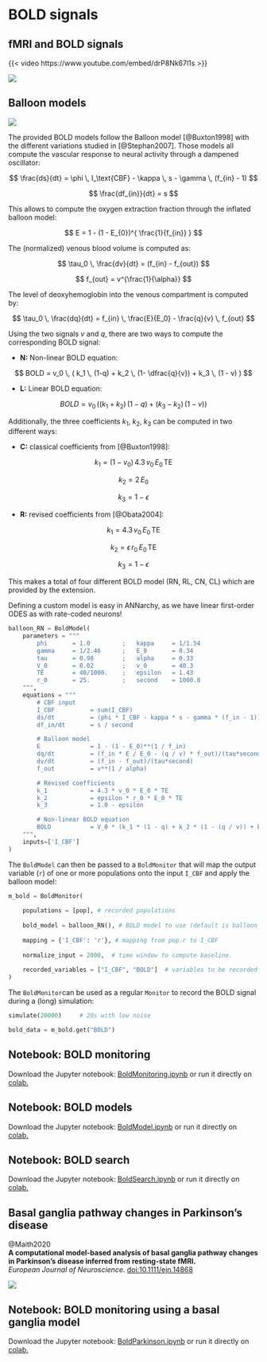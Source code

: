 # BOLD signals

## fMRI and BOLD signals

{{< video https://www.youtube.com/embed/drP8Nk67l1s >}}

![](img/bold-principle.png)

## Balloon models


![](img/BOLD-balloon.png)


The provided BOLD models follow the Balloon model [@Buxton1998] with the different variations studied in [@Stephan2007]. Those models all compute the vascular response to neural activity through a dampened oscillator:

$$
    \frac{ds}{dt} = \phi \, I_\text{CBF} - \kappa \, s - \gamma \, (f_{in} - 1)
$$

$$
    \frac{df_{in}}{dt} = s
$$

This allows to compute the oxygen extraction fraction through the inflated balloon model:

$$
    E = 1 - (1 - E_{0})^{ \frac{1}{f_{in}} }
$$

The (normalized) venous blood volume is computed as:

$$
    \tau_0 \, \frac{dv}{dt} = (f_{in} - f_{out})
$$

$$
    f_{out} = v^{\frac{1}{\alpha}}
$$

The level of deoxyhemoglobin into the venous compartment is computed by:

$$
    \tau_0 \, \frac{dq}{dt} = f_{in} \, \frac{E}{E_0} - \frac{q}{v} \, f_{out}
$$

Using the two signals $v$ and $q$, there are two ways to compute the corresponding BOLD signal:

* **N:** Non-linear BOLD equation:

$$
    BOLD = v_0 \, ( k_1 \, (1-q) + k_2 \, (1- \dfrac{q}{v}) + k_3 \, (1 - v) )
$$

* **L:** Linear BOLD equation:

$$
    BOLD = v_0 \, ((k_1 + k_2) \, (1 - q) + (k_3 - k_2) \, (1 - v)) 
$$

Additionally, the three coefficients $k_1$, $k_2$, $k_3$ can be computed in two different ways:

* **C:** classical coefficients from [@Buxton1998]:

$$k_1            = (1 - v_0) \, 4.3 \, v_0 \, E_0 \, \text{TE}$$

$$k_2            = 2 \, E_0$$

$$k_3            = 1 - \epsilon$$

* **R:** revised coefficients from [@Obata2004]:

$$k_1            = 4.3 \, v_0 \, E_0 \, \text{TE}$$

$$k_2            = \epsilon \, r_0 \, E_0 \, \text{TE}$$

$$k_3            = 1 - \epsilon$$

This makes a total of four different BOLD model (RN, RL, CN, CL) which are provided by the extension. 

Defining a custom model is easy in ANNarchy, as we have linear first-order ODES as with rate-coded neurons!

```python
balloon_RN = BoldModel(
    parameters = """
        phi       = 1.0         ;   kappa     = 1/1.54
        gamma     = 1/2.46      ;   E_0       = 0.34
        tau       = 0.98        ;   alpha     = 0.33
        V_0       = 0.02        ;   v_0       = 40.3
        TE        = 40/1000.    ;   epsilon   = 1.43
        r_0       = 25.         ;   second    = 1000.0
    """,
    equations = """
        # CBF input
        I_CBF          = sum(I_CBF)       
        ds/dt          = (phi * I_CBF - kappa * s - gamma * (f_in - 1))/second  
        df_in/dt       = s / second                                                : init=1, min=0.01

        # Balloon model
        E              = 1 - (1 - E_0)**(1 / f_in)                                 : init=0.3424
        dq/dt          = (f_in * E / E_0 - (q / v) * f_out)/(tau*second)           : init=1, min=0.01
        dv/dt          = (f_in - f_out)/(tau*second)                               : init=1, min=0.01
        f_out          = v**(1 / alpha)                                            : init=1, min=0.01

        # Revised coefficients
        k_1            = 4.3 * v_0 * E_0 * TE
        k_2            = epsilon * r_0 * E_0 * TE
        k_3            = 1.0 - epsilon

        # Non-linear BOLD equation
        BOLD           = V_0 * (k_1 * (1 - q) + k_2 * (1 - (q / v)) + k_3 * (1 - v))
    """,
    inputs=['I_CBF']
)
```

The `BoldModel` can then be passed to a `BoldMonitor` that will map the output variable (`r`) of one or more populations onto the input `I_CBF` and apply the balloon model:

```python
m_bold = BoldMonitor(
    
    populations = [pop], # recorded populations
    
    bold_model = balloon_RN(), # BOLD model to use (default is balloon_RN)
    
    mapping = {'I_CBF': 'r'}, # mapping from pop.r to I_CBF
    
    normalize_input = 2000,  # time window to compute baseline.
    
    recorded_variables = ["I_CBF", "BOLD"]  # variables to be recorded
)
```

The `BoldMonitor`can be used as a regular `Monitor` to record the BOLD signal during a (long) simulation:

```python
simulate(20000)     # 20s with low noise

bold_data = m_bold.get("BOLD")
```


::: {.callout-tip}
## Notebook: BOLD monitoring

Download the Jupyter notebook: [BoldMonitoring.ipynb](https://raw.githubusercontent.com/ANNarchy/CNS2023/master/src/notebooks/BoldMonitoring.ipynb){target="_blank"} or run it directly on [colab.](https://colab.research.google.com/github/ANNarchy/CNS2023/blob/master/src/notebooks/BoldMonitoring.ipynb){target="_blank"}

:::


::: {.callout-tip}
## Notebook: BOLD models

Download the Jupyter notebook: [BoldModel.ipynb](https://raw.githubusercontent.com/ANNarchy/CNS2023/master/src/notebooks/BoldModel.ipynb){target="_blank"} or run it directly on [colab.](https://colab.research.google.com/github/ANNarchy/CNS2023/blob/master/src/notebooks/BoldModel.ipynb){target="_blank"}

:::


::: {.callout-tip}
## Notebook: BOLD search

Download the Jupyter notebook: [BoldSearch.ipynb](https://raw.githubusercontent.com/ANNarchy/CNS2023/master/src/notebooks/BoldSearch.ipynb){target="_blank"} or run it directly on [colab.](https://colab.research.google.com/github/ANNarchy/CNS2023/blob/master/src/notebooks/BoldSearch.ipynb){target="_blank"}

:::

## Basal ganglia pathway changes in Parkinson’s disease

@Maith2020\
**A computational model-based analysis of basal ganglia pathway changes in Parkinson’s disease inferred from resting-state fMRI.**\
*European Journal of Neuroscience*. [doi:10.1111/ejn.14868](https://doi.org/10.1111/ejn.14868)


![](img/bold-bg.png)



::: {.callout-tip}
## Notebook: BOLD monitoring using a basal ganglia model

Download the Jupyter notebook: [BoldParkinson.ipynb](https://raw.githubusercontent.com/ANNarchy/CNS2023/master/src/notebooks/BoldParkinson.ipynb){target="_blank"} or run it directly on [colab.](https://colab.research.google.com/github/ANNarchy/CNS2023/blob/master/src/notebooks/BoldParkinson.ipynb){target="_blank"}

:::